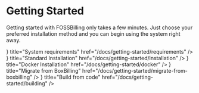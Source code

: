 # Getting Started


Getting started with FOSSBilling only takes a few minutes. Just choose your preferred installation method and you can begin using the system right away.

<Cards>
  <Cards.Card
    icon={<FontAwesomeIcon icon={faServer} size="xl" />}
    title="System requirements"
    href="/docs/getting-started/requirements"
  />
  <Cards.Card
    icon={<FontAwesomeIcon icon={faCpanel} size="xl" />}
    title="Standard Installation"
    href="/docs/getting-started/installation"
  />
  <Cards.Card
    icon={<FontAwesomeIcon icon={faDocker} size="xl" />}
    title="Docker Installation"
    href="/docs/getting-started/docker"
  />
  <Cards.Card
    icon={<FontAwesomeIcon icon={faBoxOpen} size="xl" />}
    title="Migrate from BoxBilling"
    href="/docs/getting-started/migrate-from-boxbilling"
  />
  <Cards.Card
    icon={<FontAwesomeIcon icon={faCode} size="xl" />}
    title="Build from code"
    href="/docs/getting-started/building"
  />
</Cards>